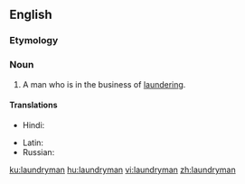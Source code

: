 ==English==

===Etymology===
{{compound|laundry|man|lang=en}}

===Noun===
{{en-noun|laundrymen}}

# A man who is in the business of [[laundering]].

====Translations====
{{trans-top|man in the business of laundering}}
* Hindi: {{t|hi|धोबी|m|sc=Deva}}
{{trans-mid}}
* Latin: {{t|la|lotor|m}}
* Russian: {{t+|ru|мо́йщик|m|sc=Cyrl}}
{{trans-bottom}}

[[ku:laundryman]]
[[hu:laundryman]]
[[vi:laundryman]]
[[zh:laundryman]]